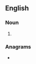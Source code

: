 ==English==

===Noun===
{{head|en|noun plural form}}

# {{plural of|carpal|lang=en}}

===Anagrams===
* {{anagrams|en|rapscal}}